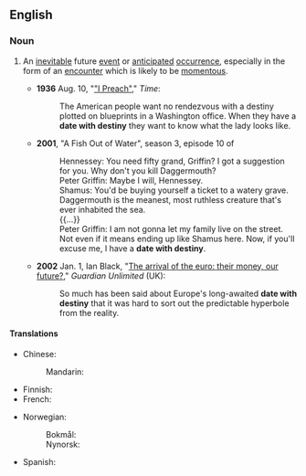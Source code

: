 ==English==

===Noun===
{{en-noun|dates with destiny}}

# {{lb|en|idiomatic}} An [[inevitable]] future [[event]] or [[anticipate]]d [[occurrence]], especially in the form of an [[encounter]] which is likely to be [[momentous]].
#* '''1936''' Aug. 10, "[http://www.time.com/time/magazine/article/0,9171,762277,00.html "I Preach"]," ''Time'':
#*: The American people want no rendezvous with a destiny plotted on blueprints in a Washington office. When they have a '''date with destiny''' they want to know what the lady looks like.
#* '''2001''', "A Fish Out of Water", season 3, episode 10 of ''{{w|Family Guy}}''
#*: Hennessey: You need fifty grand, Griffin? I got a suggestion for you. Why don't you kill Daggermouth?
#*: Peter Griffin: Maybe I will, Hennessey.
#*: Shamus: You'd be buying yourself a ticket to a watery grave. Daggermouth is the meanest, most ruthless creature that's ever inhabited the sea.
#*: {{...}}
#*: Peter Griffin: I am not gonna let my family live on the street. Not even if it means ending up like Shamus here. Now, if you'll excuse me, I have a '''date with destiny'''.
#* '''2002''' Jan. 1, Ian Black, "[http://www.guardian.co.uk/euro/story/0,11306,626460,00.html The arrival of the euro: their money, our future?]," ''Guardian Unlimited'' (UK):
#*: So much has been said about Europe's long-awaited '''date with destiny''' that it was hard to sort out the predictable hyperbole from the reality.

====Translations====
{{trans-top|inevitable or anticipated event}}
* Chinese:
*: Mandarin: {{t-needed|cmn}}
* Finnish: {{t|fi|kohtalonhetki}}
* French: {{t-needed|fr}}
{{trans-mid}}
* Norwegian:
*: Bokmål: {{t|nb|skjebnemøte|n}}
*: Nynorsk: {{t|nn|skjebnemøte|n}}
* Spanish: {{t-needed|es}}
{{trans-bottom}}